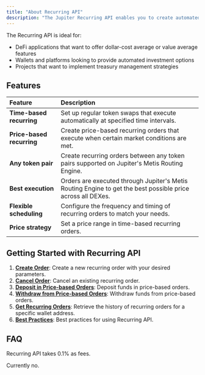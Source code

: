 ```yaml
---
title: "About Recurring API"
description: "The Jupiter Recurring API enables you to create automated recurring orders on Solana, allowing users to set up regular token swaps that execute automatically based on time intervals or price conditions."
---
```


The Recurring API is ideal for:

* DeFi applications that want to offer dollar-cost average or value average features
* Wallets and platforms looking to provide automated investment options
* Projects that want to implement treasury management strategies

## Features

| Feature                   | Description                                                                                                 |
| :------------------------ | :----------------------------------------------------------------------------------------------------------- |
| **Time-based recurring**  | Set up regular token swaps that execute automatically at specified time intervals.                          |
| **Price-based recurring** | Create price-based recurring orders that execute when certain market conditions are met.                    |
| **Any token pair**        | Create recurring orders between any token pairs supported on Jupiter's Metis Routing Engine.                |
| **Best execution**        | Orders are executed through Jupiter's Metis Routing Engine to get the best possible price across all DEXes. |
| **Flexible scheduling**   | Configure the frequency and timing of recurring orders to match your needs.                                 |
| **Price strategy**        | Set a price range in time-based recurring orders.                                                           |

## Getting Started with Recurring API

1. [**Create Order**](/docs/recurring-api/create-order): Create a new recurring order with your desired parameters.
2. [**Cancel Order**](/docs/recurring-api/cancel-order): Cancel an existing recurring order.
3. [**Deposit in Price-based Orders**](/docs/recurring-api/deposit-price-order): Deposit funds in price-based orders.
4. [**Withdraw from Price-based Orders**](/docs/recurring-api/withdraw-price-order): Withdraw funds from price-based orders.
5. [**Get Recurring Orders**](/docs/recurring-api/get-recurring-orders): Retrieve the history of recurring orders for a specific wallet address.
6. [**Best Practices**](/docs/recurring-api/best-practices): Best practices for using Recurring API.

## FAQ

<AccordionGroup>
<Accordion title="What is the fee for using Recurring API?">

Recurring API takes 0.1% as fees.
</Accordion>

<Accordion title="Can integrators take fees using Recurring API?">

Currently no.
</Accordion>
</AccordionGroup>
